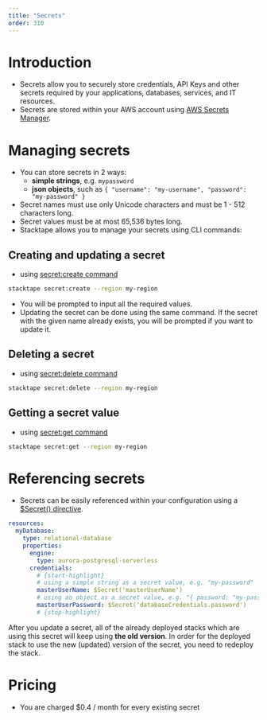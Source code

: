 ```yaml
---
title: "Secrets"
order: 310
---
```


# Introduction

- Secrets allow you to securely store credentials, API Keys and other secrets required by your applications, databases,
  services, and IT resources.
- Secrets are stored within your AWS account using [AWS Secrets Manager](https://aws.amazon.com/secrets-manager/).

# Managing secrets

- You can store secrets in 2 ways:
  - **simple strings**, e.g. `mypassword`
  - **json objects**, such as `{ "username": "my-username", "password": "my-password" }`
- Secret names must use only Unicode characters and must be 1 - 512 characters long.
- Secret values must be at most 65,536 bytes long.
- Stacktape allows you to manage your secrets using CLI commands:

## Creating and updating a secret

- using [secret:create command](/cli/commands/secret-create)

```bash
stacktape secret:create --region my-region
```

- You will be prompted to input all the required values.
- Updating the secret can be done using the same command. If the secret with the given name already exists, you will be
  prompted if you want to update it.

## Deleting a secret

- using [secret:delete command](/cli/commands/secret-delete)

```bash
stacktape secret:delete --region my-region
```

## Getting a secret value

- using [secret:get command](/cli/commands/secret-get)

```bash
stacktape secret:get --region my-region
```

# Referencing secrets

- Secrets can be easily referenced within your configuration using a
  [$Secret() directive](/configuration/directives/#secret).

```yml
resources:
  myDatabase:
    type: relational-database
    properties:
      engine:
        type: aurora-postgresql-serverless
      credentials:
        # {start-highlight}
        # using a simple string as a secret value, e.g. "my-password"
        masterUserName: $Secret('masterUserName')
        # using an object as a secret value, e.g. "{ password: "my-password" }"
        masterUserPassword: $Secret('databaseCredentials.password')
        # {stop-highlight}
```

<Warning>

After you update a secret, all of the already deployed stacks which are using this secret will keep using **the old
version**. In order for the deployed stack to use the new (updated) version of the secret, you need to redeploy the
stack.

</Warning>

# Pricing

- You are charged $0.4 / month for every existing secret
